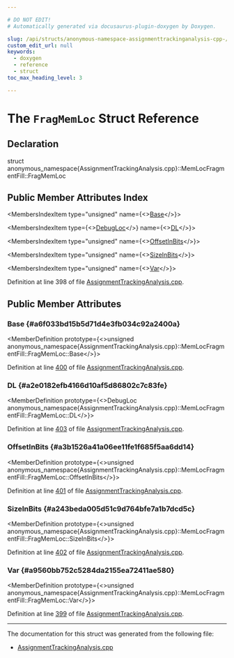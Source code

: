 ```yaml
---

# DO NOT EDIT!
# Automatically generated via docusaurus-plugin-doxygen by Doxygen.

slug: /api/structs/anonymous-namespace-assignmenttrackinganalysis-cpp-/memlocfragmentfill/fragmemloc
custom_edit_url: null
keywords:
  - doxygen
  - reference
  - struct
toc_max_heading_level: 3

---
```





# The `FragMemLoc` Struct Reference

<DoxygenPage pluginConfig={pluginConfig}>



## Declaration

<CodeBlock>struct anonymous_namespace{AssignmentTrackingAnalysis.cpp}::MemLocFragmentFill::FragMemLoc</CodeBlock>

## Public Member Attributes Index

<MembersIndex>

<MembersIndexItem
  type="unsigned"
  name={<><a href="#a6f033bd15b5d71d4e3fb034c92a2400a">Base</a></>}>
</MembersIndexItem>

<MembersIndexItem
  type={<><a href="/docs/api/classes/llvm/debugloc">DebugLoc</a></>}
  name={<><a href="#a2e0182efb4166d10af5d86802c7c83fe">DL</a></>}>
</MembersIndexItem>

<MembersIndexItem
  type="unsigned"
  name={<><a href="#a3b1526a41a06ee11fe1f685f5aa6dd14">OffsetInBits</a></>}>
</MembersIndexItem>

<MembersIndexItem
  type="unsigned"
  name={<><a href="#a243beda005d51c9d764bfe7a1b7dcd5c">SizeInBits</a></>}>
</MembersIndexItem>

<MembersIndexItem
  type="unsigned"
  name={<><a href="#a9560bb752c5284da2155ea72411ae580">Var</a></>}>
</MembersIndexItem>

</MembersIndex>


Definition at line 398 of file <a href="/docs/api/files/lib/lib/codegen/assignmenttrackinganalysis-cpp">AssignmentTrackingAnalysis.cpp</a>.

<SectionDefinition>

## Public Member Attributes

### Base {#a6f033bd15b5d71d4e3fb034c92a2400a}

<MemberDefinition
  prototype={<>unsigned anonymous&#95;namespace&#123;AssignmentTrackingAnalysis.cpp&#125;::MemLocFragmentFill::FragMemLoc::Base</>}>

Definition at line <a href="/docs/api/files/lib/lib/codegen/assignmenttrackinganalysis-cpp/#l00400">400</a> of file <a href="/docs/api/files/lib/lib/codegen/assignmenttrackinganalysis-cpp">AssignmentTrackingAnalysis.cpp</a>.
</MemberDefinition>

### DL {#a2e0182efb4166d10af5d86802c7c83fe}

<MemberDefinition
  prototype={<>DebugLoc anonymous&#95;namespace&#123;AssignmentTrackingAnalysis.cpp&#125;::MemLocFragmentFill::FragMemLoc::DL</>}>

Definition at line <a href="/docs/api/files/lib/lib/codegen/assignmenttrackinganalysis-cpp/#l00403">403</a> of file <a href="/docs/api/files/lib/lib/codegen/assignmenttrackinganalysis-cpp">AssignmentTrackingAnalysis.cpp</a>.
</MemberDefinition>

### OffsetInBits {#a3b1526a41a06ee11fe1f685f5aa6dd14}

<MemberDefinition
  prototype={<>unsigned anonymous&#95;namespace&#123;AssignmentTrackingAnalysis.cpp&#125;::MemLocFragmentFill::FragMemLoc::OffsetInBits</>}>

Definition at line <a href="/docs/api/files/lib/lib/codegen/assignmenttrackinganalysis-cpp/#l00401">401</a> of file <a href="/docs/api/files/lib/lib/codegen/assignmenttrackinganalysis-cpp">AssignmentTrackingAnalysis.cpp</a>.
</MemberDefinition>

### SizeInBits {#a243beda005d51c9d764bfe7a1b7dcd5c}

<MemberDefinition
  prototype={<>unsigned anonymous&#95;namespace&#123;AssignmentTrackingAnalysis.cpp&#125;::MemLocFragmentFill::FragMemLoc::SizeInBits</>}>

Definition at line <a href="/docs/api/files/lib/lib/codegen/assignmenttrackinganalysis-cpp/#l00402">402</a> of file <a href="/docs/api/files/lib/lib/codegen/assignmenttrackinganalysis-cpp">AssignmentTrackingAnalysis.cpp</a>.
</MemberDefinition>

### Var {#a9560bb752c5284da2155ea72411ae580}

<MemberDefinition
  prototype={<>unsigned anonymous&#95;namespace&#123;AssignmentTrackingAnalysis.cpp&#125;::MemLocFragmentFill::FragMemLoc::Var</>}>

Definition at line <a href="/docs/api/files/lib/lib/codegen/assignmenttrackinganalysis-cpp/#l00399">399</a> of file <a href="/docs/api/files/lib/lib/codegen/assignmenttrackinganalysis-cpp">AssignmentTrackingAnalysis.cpp</a>.
</MemberDefinition>

</SectionDefinition>

<hr/>

The documentation for this struct was generated from the following file:

<ul>
<li><a href="/docs/api/files/lib/lib/codegen/assignmenttrackinganalysis-cpp">AssignmentTrackingAnalysis.cpp</a></li>
</ul>

</DoxygenPage>
